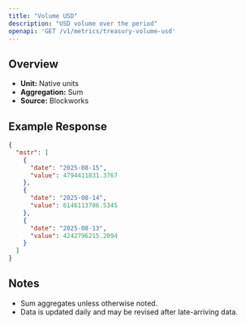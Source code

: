 ```yaml
---
title: "Volume USD"
description: "USD volume over the period"
openapi: 'GET /v1/metrics/treasury-volume-usd'
---
```


## Overview

- **Unit:** Native units
- **Aggregation:** Sum
- **Source:** Blockworks

## Example Response

```json
{
  "mstr": [
    {
      "date": "2025-08-15",
      "value": 4794411831.3767
    },
    {
      "date": "2025-08-14",
      "value": 6146113786.5345
    },
    {
      "date": "2025-08-13",
      "value": 4242796215.2094
    }
  ]
}
```

## Notes
- Sum aggregates unless otherwise noted.
- Data is updated daily and may be revised after late-arriving data.
